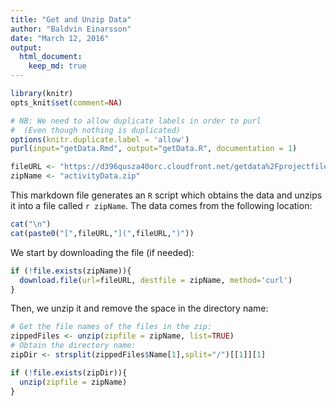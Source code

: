 ```yaml
---
title: "Get and Unzip Data"
author: "Baldvin Einarsson"
date: "March 12, 2016"
output: 
  html_document:
    keep_md: true
---
```


```r
library(knitr)
opts_knit$set(comment=NA)

# NB: We need to allow duplicate labels in order to purl
#  (Even though nothing is duplicated)
options(knitr.duplicate.label = 'allow')
purl(input="getData.Rmd", output="getData.R", documentation = 1)
```

```r
fileURL <- "https://d396qusza40orc.cloudfront.net/getdata%2Fprojectfiles%2FUCI%20HAR%20Dataset.zip"
zipName <- "activityData.zip"
```


This markdown file generates an `R` script which obtains the data and unzips it into a file called `r zipName`. The data comes from the following location:

```r
cat("\n")
cat(paste0("[",fileURL,"](",fileURL,")"))
```

We start by downloading the file (if needed):

```r
if (!file.exists(zipName)){
  download.file(url=fileURL, destfile = zipName, method='curl')
}
```

Then, we unzip it and remove the space in the directory name:

```r
# Get the file names of the files in the zip:
zippedFiles <- unzip(zipfile = zipName, list=TRUE)
# Obtain the directory name:
zipDir <- strsplit(zippedFiles$Name[1],split="/")[[1]][1]

if (!file.exists(zipDir)){
  unzip(zipfile = zipName)
}
```

